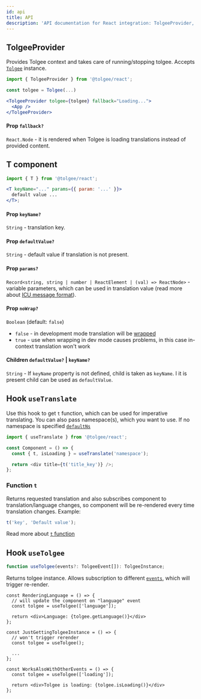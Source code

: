 ```yaml
---
id: api
title: API
description: 'API documentation for React integration: TolgeeProvider​, T-component and different hooks ( useCurrentLanguage, useSetLanguage, useTranslate).'
---
```


## TolgeeProvider

Provides Tolgee context and takes care of running/stopping tolgee. Accepts [`Tolgee`](../core-package/tolgee) instance.

```jsx
import { TolgeeProvider } from '@tolgee/react';

const tolgee = Tolgee(...)

<TolgeeProvider tolgee={tolgee} fallback="Loading...">
  <App />
</TolgeeProvider>
```

#### Prop `fallback?`

`React.Node` - it is rendered when Tolgee is loading translations instead of provided content.

## T component

```jsx
import { T } from '@tolgee/react';

<T keyName="..." params={{ param: '...' }}>
  default value ...
</T>;
```

#### Prop `keyName?`

`String` - translation key.

#### Prop `defaultValue?`

`String` - default value if translation is not present.

#### Prop `params?`

`Record<string, string | number | ReactElement | (val) => ReactNode>` - variable parameters, which can be used in translation value
(read more about [ICU message format](../../icu_message_format)).

#### Prop `noWrap?`

`Boolean` (default: `false`)

- `false` - in development mode translation will be [wrapped](../wrapping)
- `true` - use when wrapping in dev mode causes problems, in this case in-context translation won't work

#### Children `defaultValue?` | `keyName?`

`String` - If `keyName` property is not defined, child is taken as `keyName`. I it is present child can be used as `defaultValue`.

## Hook `useTranslate`

Use this hook to get `t` function, which can be used for imperative translating. You can also pass namespace(s), which you want to use. If no namespace is specified [`defaultNs`](../core-package/options#defaultns)

```js
import { useTranslate } from '@tolgee/react';

const Component = () => {
  const { t, isLoading } = useTranslate('namespace');

  return <div title={t('title_key')} />;
};
```

### Function `t`

Returns requested translation and also subscribes component to translation/language changes,
so component will be re-rendered every time translation changes. Example:

```ts
t('key', 'Default value');
```

Read more about [`t` function](../core-package/tolgee#t)

## Hook `useTolgee`

```ts
function useTolgee(events?: TolgeeEvent[]): TolgeeInstance;
```

Returns tolgee instance. Allows subscription to different [`events`](../core-package/events), which will trigger re-render.

```tsx
const RenderingLanguage = () => {
  // will update the component on "language" event
  const tolgee = useTolgee(['language']);

  return <div>Language: {tolgee.getLanguage()}</div>
};

const JustGettingTolgeeInstance = () => {
  // won't trigger rerender
  const tolgee = useTolgee();

  ...
};

const WorksAlsoWithOtherEvents = () => {
  const tolgee = useTolgee(['loading']);

  return <div>Tolgee is loading: {tolgee.isLoading()}</div>
};
```
